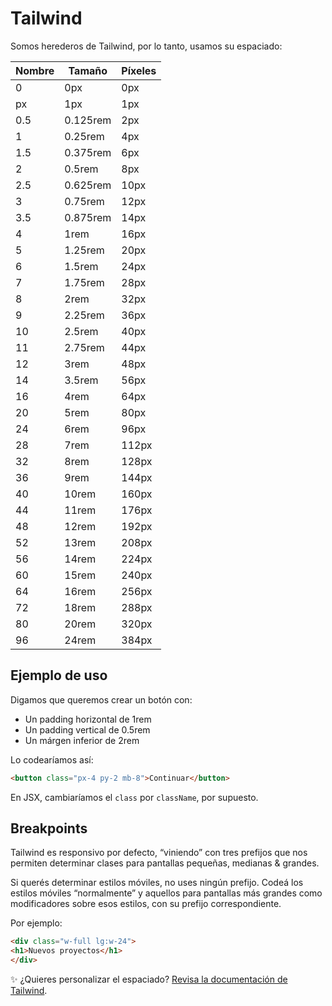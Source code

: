 
<Meta title="Fundamentals/Espaciado"/>

# Tailwind

Somos herederos de Tailwind, por lo tanto, usamos su espaciado:

| Nombre | Tamaño | Píxeles |
| --- | --- | --- |
| 0 | 0px | 0px |
| px | 1px | 1px |
| 0.5 | 0.125rem | 2px |
| 1 | 0.25rem | 4px |
| 1.5 | 0.375rem | 6px |
| 2 | 0.5rem | 8px |
| 2.5 | 0.625rem | 10px |
| 3 | 0.75rem | 12px |
| 3.5 | 0.875rem | 14px |
| 4 | 1rem | 16px |
| 5 | 1.25rem | 20px |
| 6 | 1.5rem | 24px |
| 7 | 1.75rem | 28px |
| 8 | 2rem | 32px |
| 9 | 2.25rem | 36px |
| 10 | 2.5rem | 40px |
| 11 | 2.75rem | 44px |
| 12 | 3rem | 48px |
| 14 | 3.5rem | 56px |
| 16 | 4rem | 64px |
| 20 | 5rem | 80px |
| 24 | 6rem | 96px |
| 28 | 7rem | 112px |
| 32 | 8rem | 128px |
| 36 | 9rem | 144px |
| 40 | 10rem | 160px |
| 44 | 11rem | 176px |
| 48 | 12rem | 192px |
| 52 | 13rem | 208px |
| 56 | 14rem | 224px |
| 60 | 15rem | 240px |
| 64 | 16rem | 256px |
| 72 | 18rem | 288px |
| 80 | 20rem | 320px |
| 96 | 24rem | 384px |


## Ejemplo de uso

Digamos que queremos crear un botón con:

- Un padding horizontal de 1rem
- Un padding vertical de 0.5rem
- Un márgen inferior de 2rem

Lo codearíamos así:

```html
<button class="px-4 py-2 mb-8">Continuar</button>
```

En JSX, cambiaríamos el `class` por `className`, por supuesto.

## Breakpoints

Tailwind es responsivo por defecto, “viniendo” con tres prefijos que nos permiten determinar clases para pantallas pequeñas, medianas & grandes.

 

Si querés determinar estilos móviles, no uses ningún prefijo. Codeá los estilos móviles “normalmente” y aquellos para pantallas más grandes como modificadores sobre esos estilos, con su prefijo correspondiente.

Por ejemplo:

```html
<div class="w-full lg:w-24">
<h1>Nuevos proyectos</h1>
</div>
```

✨ ¿Quieres personalizar el espaciado? [Revisa la documentación de Tailwind](https://tailwindcss.com/docs/customizing-spacing).